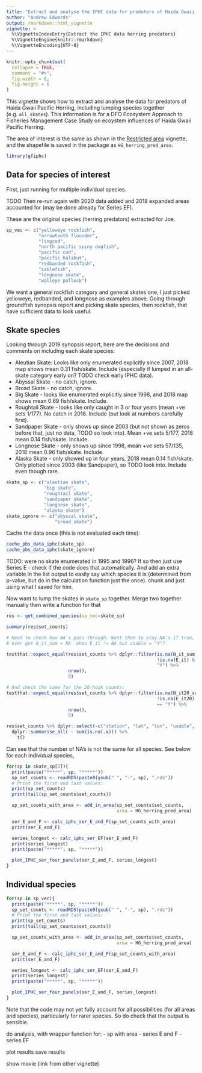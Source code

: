 ```yaml
---
title: "Extract and analyse the IPHC data for predators of Haida Gwaii Pacific Herring"
author: "Andrew Edwards"
output: rmarkdown::html_vignette
vignette: >
  %\VignetteIndexEntry{Extract the IPHC data herring predators}
  %\VignetteEngine{knitr::rmarkdown}
  %\VignetteEncoding{UTF-8}
---
```


```r
knitr::opts_chunk$set(
  collapse = TRUE,
  comment = "#>",
  fig.width = 6,
  fig.height = 6
)
```

This vignette shows how to extract and analyse the data for predators of Haida
Gwaii Pacific Herring, including lumping species together
(e.g. `all_skates`). This information is for a DFO Ecosystem Approach to
Fisheries Management Case Study on ecoystem influences of Haida Gwaii Pacific
Herring.

The area of interest is the same as shown in the [Restricted
area](vignettes/analysis_for_restricted_area.Rmd) vignette, and the shapefile is
saved in the package as `HG_herring_pred_area`.

```r
library(gfiphc)
```

## Data for species of interest

First, just running for multiple individual species.


TODO Then re-run again with 2020 data added and 2018
expanded areas accounted for (may be done already for Series EF).

<!-- From Jen: -->
<!-- What would work best for me is a csv file with 3 columns: “Year”, “Indicator”, “Value”  -->
<!-- Non-standardized values are best. -->
<!-- The “Indicator” column could include:   -->
<!-- 1. ArrowtoothFlounder_IPHC_SurveyCatchRate  -->
<!-- 2. ArrowtoothFlounder_IPHC_UpperCI -->
<!-- 3. ArrowtoothFlounder_IPHC_LowerCI -->
<!-- 4. Rockfish_IPHC_SurveyCatchRate -->
<!-- 5. ... -->
<!-- ... -->


These are the original species (herring predators) extracted for Joe.
```r
sp_vec <- c("yelloweye rockfish",
            "arrowtooth flounder",
            "lingcod",
            "north pacific spiny dogfish",
            "pacific cod",
            "pacific halibut",
            "redbanded rockfish",
            "sablefish",
            "longnose skate",
            "walleye pollock")
```

We want a general rockfish category and general skates one, I just picked
yelloweye, redbanded, and longnose as examples above. Going through groundfish
synopsis report and picking skate species, then rockfish, that have sufficient
data to look useful.

## Skate species

Looking through 2019 synopsis report, here are the decisions and comments on
including each skate species:

 - Aleutian Skate: Looks like only enumerated explicitly since 2007, 2018 map
   shows mean 0.31 fish/skate. Include (especially if lumped in an all-skate
   category early on? TODO check early IPHC data).
 - Abyssal Skate - no catch, ignore.
 - Broad Skate - no catch, ignore.
 - Big Skate - looks like enumerated explicitly since 1998, and 2018 map shows
   mean 0.69 fish/skate. Include.
 - Roughtail Skate - looks like only caught in 3 or four years (mean +ve sets
   1/177). No catch in 2018. Include (but look at numbers carefully first).
 - Sandpaper Skate - only shows up since 2003 (but not shown as zeros before
   that, just no data, TODO so look into). Mean +ve sets 5/177, 2018 mean 0.14 fish/skate. Include.
 - Longnose Skate - only shows up since 1998, mean +ve sets 57/135, 2018 mean
   0.96 fish/skate. Include.
 -  Alaska Skate - only showed up in four years, 2018 mean 0.14 fish/skate. Only
   plotted since 2003 (like Sandpaper), so TODO look into. Include even though
   rare.

```r
skate_sp <- c("aleutian skate",
              "big skate",
              "roughtail skate",
              "sandpaper skate",
              "longnose skate",
              "alaska skate")
skate_ignore <- c("abyssal skate",
                  "broad skate")
```

Cache the data once (this is not evaluated each time):
```r
cache_pbs_data_iphc(skate_sp)
cache_pbs_data_iphc(skate_ignore)
```



TODO: were no skate enumerated in 1995 and 1996? If so then just use Series E -
check if the code does that automatically. And add an extra variable in the list
output to easily say which species it is (determined from p-value, but do in the
calculation function just the once).
chunk and just using what I saved for him.

Now want to lump the skates in `skate_sp` together. Merge two together manually
then write a function for that

```r
res <- get_combined_species(sp_vec=skate_sp)

summary(res$set_counts)

# Need to check how NA's pass through. Want them to stay NA's if true, but do we
# ever get N_it_sum = NA  when E_it != NA but usable = "Y"?

testthat::expect_equal(res$set_counts %>% dplyr::filter(is.na(N_it_sum) &
                                                        !is.na(E_it) & usable ==
                                                        "Y") %>%
                       nrow(),
                       0)

# And check the same for the 20-hook counts:
testthat::expect_equal(res$set_counts %>% dplyr::filter(is.na(N_it20_sum) &
                                                        !is.na(E_it20) & usable
                                                        == "Y") %>%
                       nrow(),
                       0)

res$set_counts %>% dplyr::select(-c("station", "lat", "lon", "usable", "standard")) %>%
  dplyr::summarise_all( ~ sum(is.na(.x))) %>%
    t()
```
Can see that the number of NA's is not the same for all species. See below for
each individual species,

```r
for(sp in skate_sp[3]){
  print(paste("*****", sp, "*****"))
  sp_set_counts <- readRDS(paste0(gsub(" ", "-", sp), ".rds"))
  # Print the first and last values:
  print(sp_set_counts)
  print(tail(sp_set_counts$set_counts))

  sp_set_counts_with_area <- add_in_area(sp_set_counts$set_counts,
                                         area = HG_herring_pred_area)

  ser_E_and_F <- calc_iphc_ser_E_and_F(sp_set_counts_with_area)
  print(ser_E_and_F)

  series_longest <- calc_iphc_ser_EF(ser_E_and_F)
  print(series_longest)
  print(paste("*****", sp, "*****"))

  plot_IPHC_ser_four_panels(ser_E_and_F, series_longest)
}
```



## Individual species

```r

for(sp in sp_vec){
  print(paste("*****", sp, "*****"))
  sp_set_counts <- readRDS(paste0(gsub(" ", "-", sp), ".rds"))
  # Print the first and last values:
  print(sp_set_counts)
  print(tail(sp_set_counts$set_counts))

  sp_set_counts_with_area <- add_in_area(sp_set_counts$set_counts,
                                         area = HG_herring_pred_area)

  ser_E_and_F <- calc_iphc_ser_E_and_F(sp_set_counts_with_area)
  print(ser_E_and_F)

  series_longest <- calc_iphc_ser_EF(ser_E_and_F)
  print(series_longest)
  print(paste("*****", sp, "*****"))

  plot_IPHC_ser_four_panels(ser_E_and_F, series_longest)
}
```


Note that the code may not yet fully account for all possibilities (for all
areas and species), particularly for rarer species. So do check that the output
is sensible.

do analysis, with wrapper function for:
   - sp with area
   - series E and F
   - series EF

  plot results
  save results


show movie (link from other vignette)
